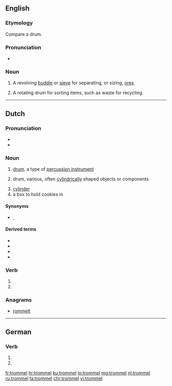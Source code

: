 ==English==

===Etymology===
Compare {{etyl|de|en}} {{m|de|Trommel}} a drum.

===Pronunciation===
* {{rhymes|ɒməl|lang=en}}

===Noun===
{{en-noun}}

# {{label|en|mining}} A revolving [[buddle]] or [[sieve]] for separating, or sizing, [[ore]]s.
#: {{rfquotek|Raymond}}
# A rotating drum for sorting items, such as waste for recycling.

{{Webster 1913}}

----

==Dutch==

===Pronunciation===
* {{audio|Nl-trommel.ogg|Audio|lang=nl}}
* {{hyphenation|trom|mel|lang=nl}}

===Noun===
{{nl-noun|c|-s|trommeltje}}

# {{label|nl|musical instruments}} [[drum]], a type of [[percussion instrument]]
# {{label|nl|technology}} drum, various, often [[cylindrical]]ly shaped objects or components
# [[cylinder]] {{gloss|of a revolver}}
# a box to hold cookies in

====Synonyms====
* {{sense|music instrument}} {{l|nl|drum}}, {{l|nml|trom}}

====Derived terms====
* {{l|nl|koektrommel}}
* {{l|nl|trommelrem}}
* {{l|nl|trommelstok}}
* {{l|nl|trommelvlies}}

===Verb===
{{nl-verb-form}}

# {{nl-verb form of|p=1|n=sg|t=pres|m=ind|trommelen}}
# {{nl-verb form of|m=imp|trommelen}}

===Anagrams===
* [[rommelt#Dutch|rommelt]]

----

==German==

===Verb===
{{head|de|verb form}}

# {{de-verb form of|trommeln|1|s|g}}
# {{de-verb form of|trommeln|i|s}}

[[fr:trommel]]
[[hr:trommel]]
[[ku:trommel]]
[[lo:trommel]]
[[mg:trommel]]
[[nl:trommel]]
[[ru:trommel]]
[[ta:trommel]]
[[chr:trommel]]
[[vi:trommel]]